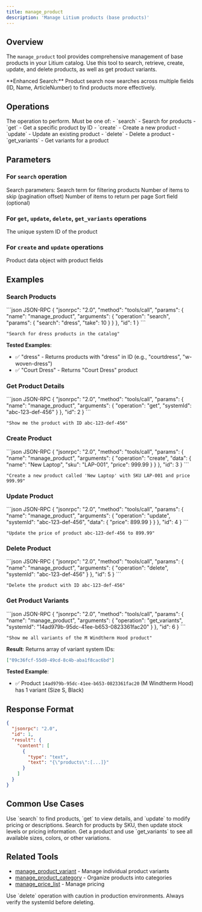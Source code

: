 ```yaml
---
title: manage_product
description: 'Manage Litium products (base products)'
---
```


## Overview

The `manage_product` tool provides comprehensive management of base products in your Litium catalog. Use this tool to search, retrieve, create, update, and delete products, as well as get product variants.

<Note>
  **Enhanced Search:** Product search now searches across multiple fields (ID, Name, ArticleNumber) to find products more effectively.
</Note>

## Operations

<ParamField path="operation" type="string" required>
  The operation to perform. Must be one of:
  - `search` - Search for products
  - `get` - Get a specific product by ID
  - `create` - Create a new product
  - `update` - Update an existing product
  - `delete` - Delete a product
  - `get_variants` - Get variants for a product
</ParamField>

## Parameters

### For `search` operation

<ParamField path="params" type="object">
  Search parameters:
  
  <Expandable title="properties">
    <ParamField path="search" type="string">
      Search term for filtering products
    </ParamField>
    <ParamField path="skip" type="number" default="0">
      Number of items to skip (pagination offset)
    </ParamField>
    <ParamField path="take" type="number" default="20">
      Number of items to return per page
    </ParamField>
    <ParamField path="sort" type="string">
      Sort field (optional)
    </ParamField>
  </Expandable>
</ParamField>

### For `get`, `update`, `delete`, `get_variants` operations

<ParamField path="systemId" type="string" required>
  The unique system ID of the product
</ParamField>

### For `create` and `update` operations

<ParamField path="data" type="object" required>
  Product data object with product fields
</ParamField>

## Examples

### Search Products

<CodeGroup>
```json JSON-RPC
{
  "jsonrpc": "2.0",
  "method": "tools/call",
  "params": {
    "name": "manage_product",
    "arguments": {
      "operation": "search",
      "params": {
        "search": "dress",
        "take": 10
      }
    }
  },
  "id": 1
}
```

```text Natural Language
"Search for dress products in the catalog"
```
</CodeGroup>

**Tested Examples**:
- ✅ "dress" - Returns products with "dress" in ID (e.g., "courtdress", "w-woven-dress")
- ✅ "Court Dress" - Returns "Court Dress" product

### Get Product Details

<CodeGroup>
```json JSON-RPC
{
  "jsonrpc": "2.0",
  "method": "tools/call",
  "params": {
    "name": "manage_product",
    "arguments": {
      "operation": "get",
      "systemId": "abc-123-def-456"
    }
  },
  "id": 2
}
```

```text Natural Language
"Show me the product with ID abc-123-def-456"
```
</CodeGroup>

### Create Product

<CodeGroup>
```json JSON-RPC
{
  "jsonrpc": "2.0",
  "method": "tools/call",
  "params": {
    "name": "manage_product",
    "arguments": {
      "operation": "create",
      "data": {
        "name": "New Laptop",
        "sku": "LAP-001",
        "price": 999.99
      }
    }
  },
  "id": 3
}
```

```text Natural Language
"Create a new product called 'New Laptop' with SKU LAP-001 and price 999.99"
```
</CodeGroup>

### Update Product

<CodeGroup>
```json JSON-RPC
{
  "jsonrpc": "2.0",
  "method": "tools/call",
  "params": {
    "name": "manage_product",
    "arguments": {
      "operation": "update",
      "systemId": "abc-123-def-456",
      "data": {
        "price": 899.99
      }
    }
  },
  "id": 4
}
```

```text Natural Language
"Update the price of product abc-123-def-456 to 899.99"
```
</CodeGroup>

### Delete Product

<CodeGroup>
```json JSON-RPC
{
  "jsonrpc": "2.0",
  "method": "tools/call",
  "params": {
    "name": "manage_product",
    "arguments": {
      "operation": "delete",
      "systemId": "abc-123-def-456"
    }
  },
  "id": 5
}
```

```text Natural Language
"Delete the product with ID abc-123-def-456"
```
</CodeGroup>

### Get Product Variants

<CodeGroup>
```json JSON-RPC
{
  "jsonrpc": "2.0",
  "method": "tools/call",
  "params": {
    "name": "manage_product",
    "arguments": {
      "operation": "get_variants",
      "systemId": "14ad979b-95dc-41ee-b653-0823361fac20"
    }
  },
  "id": 6
}
```

```text Natural Language
"Show me all variants of the M Windtherm Hood product"
```
</CodeGroup>

**Result**: Returns array of variant system IDs:
```json
["09c36fcf-55d0-49cd-8c4b-aba1f8cac6bd"]
```
**Tested Example**:
- ✅ Product `14ad979b-95dc-41ee-b653-0823361fac20` (M Windtherm Hood) has 1 variant (Size S, Black)

## Response Format

```json
{
  "jsonrpc": "2.0",
  "id": 1,
  "result": {
    "content": [
      {
        "type": "text",
        "text": "{\"products\":[...]}"
      }
    ]
  }
}
```

## Common Use Cases

<AccordionGroup>
  <Accordion title="Product Catalog Management">
    Use `search` to find products, `get` to view details, and `update` to modify pricing or descriptions.
  </Accordion>
  
  <Accordion title="Inventory Updates">
    Search for products by SKU, then update stock levels or pricing information.
  </Accordion>
  
  <Accordion title="Product Variants">
    Get a product and use `get_variants` to see all available sizes, colors, or other variations.
  </Accordion>
</AccordionGroup>

## Related Tools

- [manage_product_variant](/tools/products/manage-product-variant) - Manage individual product variants
- [manage_product_category](/tools/products/manage-product-category) - Organize products into categories
- [manage_price_list](/tools/products/manage-price-list) - Manage pricing

<Warning>
  Use `delete` operation with caution in production environments. Always verify the systemId before deleting.
</Warning>

